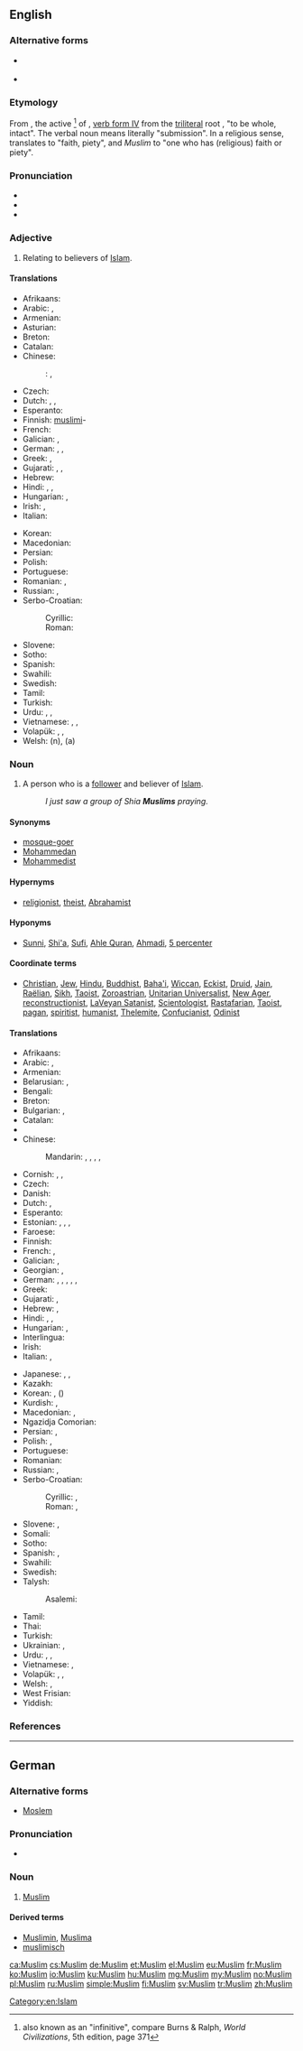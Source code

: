 {{also|muslim}}
==English==
{{wikipedia}}

===Alternative forms===
* {{l|en|Moslem}} {{qualifier|archaic}}
* {{l|en|Mussulman}} {{qualifier|archaic}}

===Etymology===
From {{etyl|ar|en}} {{term|مُسْلِمٌ||one who submits|tr=múslim<sup>un</sup>|lang=ar}}, the active {{w|Arabic grammar#Participle|participle}}<ref>also known as an "infinitive", compare Burns & Ralph, ''World Civilizations'', 5th edition, page 371</ref> of {{term|أسْلَمَ||he submitted|tr=ʾáslama|lang=ar}}, [[Appendix:Arabic verb forms#Form IV|verb form IV]] from the [[triliteral]] root {{ar-root|س|ل|م}}, "to be whole, intact". The verbal noun {{term|إسْلامٌ|lang=ar|tr=ʾislām<sup>un</sup>}} means literally "submission". In a religious sense, ''{{w|Islam|al-Islām}}'' translates to "faith, piety", and ''Muslim'' to "one who has (religious) faith or piety".

===Pronunciation===
* {{IPA|/ˈmʌsləm/|/ˈmʌzləm/|/ˈmʊslɪm/|/ˈmʊzlɪm/|lang=en}}
* {{audio|en-uk-Muslim.ogg|Audio (UK)}}
* {{rhymes|ʌsləm|ʌzləm|ʊslɪm|ʊzlɪm}}

===Adjective===
{{en-adj|-}}

# Relating to believers of [[Islam]].

====Translations====
{{trans-top|Relating to believers of Islam}}
* Afrikaans: {{t|af|moslem}}
* Arabic: {{t|ar|إسلامي|tr=’islāmi|m}}, {{t|ar|إسلامية|tr=’islamíyya|f}}
* Armenian: {{t|hy|մահմեդական|tr=mahmedakan}}
* Asturian: {{t|ast|musulmán}}
* Breton: {{t|br|muzulman}}
* Catalan: {{t|ca|musulmà}}
* Chinese:
*: {{ttbc|cmn}}: {{t+|cmn|穆斯林|tr=Mùsīlín|sc=Hans}}, {{t+|cmn|清真|tr=Qīngzhēn|sc=Hans}}
* Czech: {{t+|cs|muslimský}}
* Dutch: {{t+|nl|moslims}}, {{t|nl|mohammedaans}}, {{t|nl|muzulmaans}}
* Esperanto: {{t|eo|muslima}}
* Finnish: [[muslimi]]-
* French: {{t+|fr|musulman|m}}
* Galician: {{t|gl|musulmán}}, {{t|gl|mahometano}}
* German: {{t|de|muslimisch}}, {{t|de|moslemisch}}, {{t|de|muselmanisch}}
* Greek: {{t+|el|μουσουλμανικός}}, {{t|el|Μουσουλμάνος}}
* Gujarati: {{t|gu|મુસ્લિમ|tr=muslim}}, {{t|gu|મુસલમાન|tr=musalmān}}, {{t|gu|મુસલમાની|tr=musalmānī}}
* Hebrew: {{t|he|מוסלמי|tr=muslemi}}
* Hindi: {{t|hi|मुस्लिम|tr=muslim}}, {{t|hi|मुसलमान|tr=musalmān}}, {{t|hi|मुसलमानी|tr=musalmānī}}
* Hungarian: {{t+|hu|muszlim}}, {{t+|hu|muzulmán}}
* Irish: {{t|ga|Moslamach|m}}, {{t|ga|Mahamadach|m}}
* Italian: {{t+|it|musulmano}}
{{trans-mid}}
* Korean: {{t|ko|무슬림|tr=museulleom}}
* Macedonian: {{t|mk|муслимански|m|tr=muslimánski}}
* Persian: {{t|fa|مسلمانی|tr=mosalmâni}}
* Polish: {{t+|pl|muzułmański|m}}
* Portuguese: {{t+|pt|muçulmano}}
* Romanian: {{t+|ro|musulman}}, {{t+|ro|mahomedan}}
* Russian: {{t+|ru|мусульманский|m|tr=musul’mánskij}}, {{t+|ru|исламский|tr=islámskij}}
* Serbo-Croatian:
*: Cyrillic: {{t|sh|муслимански|m}}
*: Roman: {{t|sh|muslimanski|m}}
* Slovene: {{t+|sl|muslimanski|m}}
* Sotho: {{t|st|leselamose}}
* Spanish: {{t+|es|musulmán|m}}
* Swahili: {{t+|sw|mwiislamu}}
* Swedish: {{t+|sv|muslimsk}}
* Tamil: {{t|ta|முஸ்லிம்|tr=muslim}}
* Turkish: {{t+|tr|Müslüman}}
* Urdu: {{t|ur|مسلم|tr=muslim}}, {{t|ur|مسلمان|tr=musalmān}}, {{t|ur|مسلمانی|tr=musalmānī}}
* Vietnamese: {{t+|vi|Hồi giáo}}, {{t|vi|đạo Hồi}}, {{t|vi|Hồi}}
* Volapük: {{qualifier|♂♀}} {{t|vo|slamanik}}, {{qualifier|♂}} {{t|vo|hislamanik}}, {{qualifier|♀}} {{t|vo|jislamanik}}
* Welsh: {{t|cy|Mwslim}} (n), {{t|cy|Mwslimaidd}} (a)
{{trans-bottom}}

===Noun===
{{en-noun}}

# A person who is a [[follower]] and believer of [[Islam]].
#: ''I just saw a group of Shia '''Muslims''' praying.''

====Synonyms====
*[[mosque-goer]]
* [[Mohammedan]] {{qualifier|dated, now offensive}}
* [[Mohammedist]] {{qualifier|rare, dated, now offensive}}

====Hypernyms====
* [[religionist]], [[theist]], [[Abrahamist]]

====Hyponyms====
* [[Sunni]], [[Shi'a]], [[Sufi]], [[Ahle Quran]], [[Ahmadi]], [[5 percenter]]

====Coordinate terms====
* [[Christian]], [[Jew]], [[Hindu]], [[Buddhist]], [[Baha'i]], [[Wiccan]], [[Eckist]], [[Druid]], [[Jain]], [[Raëlian]], [[Sikh]], [[Taoist]], [[Zoroastrian]], [[Unitarian Universalist]], [[New Ager]], [[reconstructionist]], [[LaVeyan Satanist]], [[Scientologist]], [[Rastafarian]], [[Taoist]], [[pagan]], [[spiritist]], [[humanist]], [[Thelemite]], [[Confucianist]], [[Odinist]]

====Translations====
{{trans-top|believer of Islam}}
* Afrikaans: {{t|af|moslem}}
* Arabic: {{t+|ar|مسلم|m|tr=múslim}}, {{t|ar|مسلمة|f|tr=muslíma}}
* Armenian: {{t|hy|մահմեդական|tr=mahmedakan}}
* Belarusian: {{t|be|мусульманін|m|tr=musul'mánin}}, {{t|be|мусульманка|f|tr=musul'mánka}}
* Bengali: {{t|bn|মুসলিম|tr=muslim|sc=Beng}}
* Breton: {{t|br|muzulman|m}}
* Bulgarian: {{t|bg|мюсюлманин|m|tr=mjusjulmánin}}, {{t|bg|мюсюлманка|f|tr=mjusjulmánka}}
* Catalan: {{t|ca|musulmà|m}}
* {{trreq|ce}}
* Chinese:
*: Mandarin: {{t+|cmn|穆斯林|tr=Mùsīlín|sc=Hans}}, {{t+|cmn|清真|tr=Qīngzhēn|sc=Hans}}, {{t|cmn|伊斯蘭教徒|sc=Hani}}, {{t+|cmn|伊斯兰教徒|tr=Yīsīlán jiàotú|sc=Hani}}, {{t+|cmn|回教徒|tr=Huí jiàotú|sc=Hani}}
* Cornish: {{t|kw|Moslem|m}}, {{t|kw|Moslemes|f}}, {{t|kw|Sarsyn|m}}
* Czech: {{t+|cs|muslim|m}}
* Danish: {{t+|da|muslim|m|f}}
* Dutch: {{t+|nl|moslim|m}}, {{t+|nl|moslima|f}}
* Esperanto: {{t|eo|islamano}}
* Estonian: {{t|et|muslim}}, {{t|et|moslem}}, {{t|et|muhameedlane}}, {{t+|et|musulman}}
* Faroese: {{t|fo|muslimur|m}}
* Finnish: {{t+|fi|muslimi}}
* French: {{t+|fr|musulman|m}}, {{t+|fr|musulmane|f}}
* Galician: {{t|gl|musulmán|m}}, {{t|gl|mahometano|m}}
* Georgian: {{t|ka|მუსულმანი|tr=musulmani|sc=Geor}}, {{t|ka|მუსლიმი|tr=muslimi|sc=Geor}}
* German: {{t+|de|Muslim|m}}, {{t+|de|Moslem|m}}, {{t+|de|Muslimin|f}}, {{t+|de|Muslima|f}}, {{qualifier|dated}} {{t|de|Muselmane|m}}, {{t|de|Muselmanin|f}}
* Greek: {{t|el|Μουσουλμάνος|m|tr=Mousoulmános}}
* Gujarati: {{t|gu|મુસ્લિમ|tr=muslim}}, {{t|gu|મુસલમાન|tr=musalmān}}
* Hebrew: {{t|he|מוסלמי|m|tr=músl'mi}}, {{t|he|מוסלמית|f|tr=musl'mít}}
* Hindi: {{t|hi|मुस्लिम|tr=muslim}}, {{t|hi|मुसलमान|m|tr=musalmān}}, {{t|hi|मुसलमानी|f|tr=musalmānī}}
* Hungarian: {{t+|hu|muszlim}}, {{t+|hu|muzulmán}}
* Interlingua: {{t|ia|muslim}}
* Irish: {{t|ga|Moslamach|m}}
* Italian: {{t+|it|musulmano|m}}, {{t+|it|musulmana|f}}
{{trans-mid}}
* Japanese: {{t|ja|ムスリム|tr=Musurimu}}, {{t|ja|イスラム教徒|tr=イスラムきょうと, Isuramu-kyōto}}, {{t|ja|回教徒|tr=かいきょうと, Kaikyōto|sc=Jpan}}
* Kazakh: {{t|kk|мұсылман|tr=musılman|sc=Cyrl}}
* Korean: {{t|ko|이슬람교도|tr=Iseullam-gyodo|sc=Hang}}, {{t|ko|회교도|tr=Hwi-gyodo|sc=Kore}} ({{t|ko|回教徒|sc=Kore}})
* Kurdish: {{t+|ku|misilman}}, {{t|ku|موسلمان}}
* Macedonian: {{t|mk|Муслиман|m}}, {{t|mk|Муслиманка|f|tr=Muslimánka}}
* Ngazidja Comorian: {{t|zdj|isilamu}}
* Persian: {{t+|fa|مسلمان|tr=mosalmân}}, {{t|fa|مسلمون|tr=mosalmun|sc=fa-Arab}} {{qualifier|colloquial}}
* Polish: {{t+|pl|muzułmanin|m}}, {{t+|pl|muzułmanka|f}}
* Portuguese: {{t+|pt|muçulmano|m}}
* Romanian: {{t+|ro|musulman|m}}
* Russian: {{t+|ru|мусульманин|m|tr=musul’mánin}}, {{t+|ru|мусульманка|f|tr=musul’mánka}}
* Serbo-Croatian:
*: Cyrillic: {{t|sh|муслиман|m}}, {{t|sh|муслиманка|f}}
*: Roman: {{t|sh|musliman|m}}, {{t|sh|muslimanka|f}}
* Slovene: {{t+|sl|musliman|m}}, {{t|sl|muslimanka|f}}
* Somali: {{t|so|muslim|m}}
* Sotho: {{t|st|moselamose}}
* Spanish: {{t+|es|musulmán|m}}, {{t|es|musulmana|f}}
* Swahili: {{t|sw|Mwislamu}}
* Swedish: {{t+|sv|muslim}}
* Talysh:
*: Asalemi: {{t|tly|مسلمون|tr=məsəlmun|sc=fa-Arab}}
* Tamil: {{t|ta|முஸ்லிம்|tr=muslim}}
* Thai: {{t|th|มุสลิม|tr=mus-lim}}
* Turkish: {{t+|tr|Müslüman}}
* Ukrainian: {{t|uk|мусульманин|m|tr=musul'mányn}}, {{t|uk|мусульманка|f|tr=musul'mánka}}
* Urdu: {{t|ur|مسلم|m|tr=muslim}}, {{t|ur|مسلمان|m|tr=musalmān}}, {{t|ur|مسلمانی|f|tr=musalmānī}}
* Vietnamese: {{t|vi|người Hồi}}, {{t|vi|người Hồi giáo}}
* Volapük: {{qualifier|♂♀}} {{t+|vo|slaman}}, {{qualifier|♂}} {{t|vo|hislaman}}, {{qualifier|♀}} {{t|vo|jislaman}}
* Welsh: {{t|cy|Mwslim|m|f}}, {{t|cy|Moslem|m|f}}
* West Frisian: {{t|fy|Moslim}}
* Yiddish: {{t|yi|מוסולמאַן|m|tr=musulman|sc=Hebr}}
{{trans-bottom}}

===References===
<references/>

[[Category:en:Islam]]

----

==German==

===Alternative forms===
* [[Moslem]] {{a|now less common in formal writing, but still predominant in everyday speech}}

===Pronunciation===
* {{IPA|/ˈmʊslɪm/|lang=de}}

===Noun===
{{de-noun|m|Muslims|Muslime|pl2=Muslims}}

# [[Muslim]]

====Derived terms====
* [[Muslimin]], [[Muslima]] {{a|female forms}}
* [[muslimisch]]

[[ca:Muslim]]
[[cs:Muslim]]
[[de:Muslim]]
[[et:Muslim]]
[[el:Muslim]]
[[eu:Muslim]]
[[fr:Muslim]]
[[ko:Muslim]]
[[io:Muslim]]
[[ku:Muslim]]
[[hu:Muslim]]
[[mg:Muslim]]
[[my:Muslim]]
[[no:Muslim]]
[[pl:Muslim]]
[[ru:Muslim]]
[[simple:Muslim]]
[[fi:Muslim]]
[[sv:Muslim]]
[[tr:Muslim]]
[[zh:Muslim]]